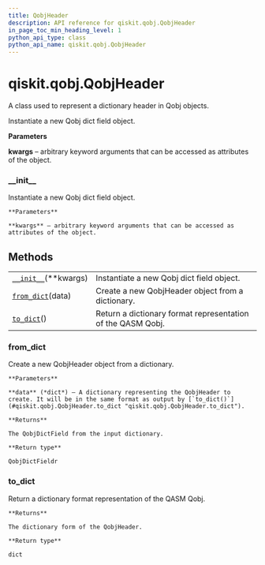 ```yaml
---
title: QobjHeader
description: API reference for qiskit.qobj.QobjHeader
in_page_toc_min_heading_level: 1
python_api_type: class
python_api_name: qiskit.qobj.QobjHeader
---
```


<span id="qiskit-qobj-qobjheader" />

# qiskit.qobj.QobjHeader

<Class id="qiskit.qobj.QobjHeader" isDedicatedPage={true} github="https://github.com/qiskit/qiskit/tree/stable/0.18/qiskit/qobj/common.py" signature="QobjHeader(**kwargs)" modifiers="class">
  A class used to represent a dictionary header in Qobj objects.

  Instantiate a new Qobj dict field object.

  **Parameters**

  **kwargs** – arbitrary keyword arguments that can be accessed as attributes of the object.

  ### \_\_init\_\_

  <Function id="qiskit.qobj.QobjHeader.__init__" signature="__init__(**kwargs)">
    Instantiate a new Qobj dict field object.

    **Parameters**

    **kwargs** – arbitrary keyword arguments that can be accessed as attributes of the object.
  </Function>

  ## Methods

  |                                                                                              |                                                             |
  | -------------------------------------------------------------------------------------------- | ----------------------------------------------------------- |
  | [`__init__`](#qiskit.qobj.QobjHeader.__init__ "qiskit.qobj.QobjHeader.__init__")(\*\*kwargs) | Instantiate a new Qobj dict field object.                   |
  | [`from_dict`](#qiskit.qobj.QobjHeader.from_dict "qiskit.qobj.QobjHeader.from_dict")(data)    | Create a new QobjHeader object from a dictionary.           |
  | [`to_dict`](#qiskit.qobj.QobjHeader.to_dict "qiskit.qobj.QobjHeader.to_dict")()              | Return a dictionary format representation of the QASM Qobj. |

  ### from\_dict

  <Function id="qiskit.qobj.QobjHeader.from_dict" signature="from_dict(data)" modifiers="classmethod">
    Create a new QobjHeader object from a dictionary.

    **Parameters**

    **data** (*dict*) – A dictionary representing the QobjHeader to create. It will be in the same format as output by [`to_dict()`](#qiskit.qobj.QobjHeader.to_dict "qiskit.qobj.QobjHeader.to_dict").

    **Returns**

    The QobjDictField from the input dictionary.

    **Return type**

    QobjDictFieldr
  </Function>

  ### to\_dict

  <Function id="qiskit.qobj.QobjHeader.to_dict" signature="to_dict()">
    Return a dictionary format representation of the QASM Qobj.

    **Returns**

    The dictionary form of the QobjHeader.

    **Return type**

    dict
  </Function>
</Class>

